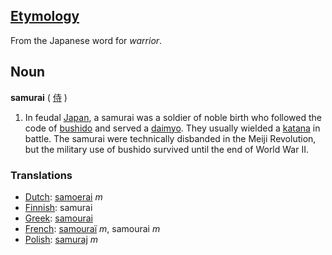 ==[[Etymology]]==

From the Japanese word for ''warrior''.

==Noun==
'''samurai''' ( [[侍]] )

#In feudal [[Japan]], a samurai was a soldier of noble birth who followed the code of [[bushido]] and served a [[daimyo]].  They usually wielded a [[katana]] in battle.  The samurai were technically disbanded in the Meiji Revolution, but the military use of bushido survived until the end of World War II.

===Translations===
*[[Dutch]]: [[samoerai]] ''m''
*[[Finnish]]: samurai
*[[Greek]]: [[samourai]]
*[[French]]: [[samouraï]] ''m'', samourai ''m''
*[[Polish]]: [[samuraj]] ''m''